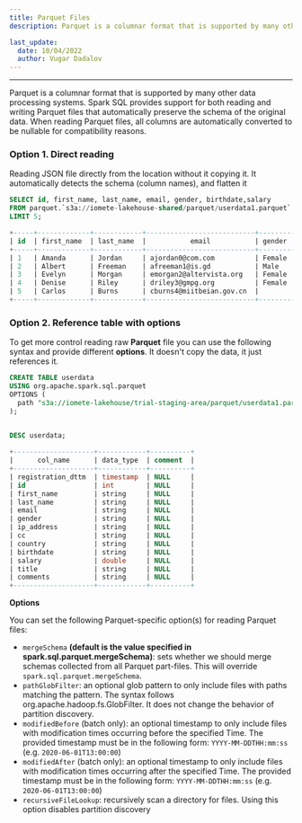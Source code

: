 ```yaml
---
title: Parquet Files
description: Parquet is a columnar format that is supported by many other data processing systems. Spark SQL provides support for both reading and writing 

last_update:
  date: 10/04/2022
  author: Vugar Dadalov
---
```

___

Parquet is a columnar format that is supported by many other data processing systems. Spark SQL provides support for both reading and writing Parquet files that automatically preserve the schema of the original data. When reading Parquet files, all columns are automatically converted to be nullable for compatibility reasons.


###  Option 1. Direct reading 

Reading JSON file directly from the location without it copying it. It automatically detects the schema (column names), and flatten it

```sql
SELECT id, first_name, last_name, email, gender, birthdate,salary
FROM parquet.`s3a://iomete-lakehouse-shared/parquet/userdata1.parquet`
LIMIT 5;

+-----+-------------+------------+---------------------------+---------+------------+------------+
| id  | first_name  | last_name  |           email           | gender  | birthdate  |   salary   |
+-----+-------------+------------+---------------------------+---------+------------+------------+
| 1   | Amanda      | Jordan     | ajordan0@com.com          | Female  | 3/8/1971   | 49756.53   |
| 2   | Albert      | Freeman    | afreeman1@is.gd           | Male    | 1/16/1968  | 150280.17  |
| 3   | Evelyn      | Morgan     | emorgan2@altervista.org   | Female  | 2/1/1960   | 144972.51  |
| 4   | Denise      | Riley      | driley3@gmpg.org          | Female  | 4/8/1997   | 90263.05   |
| 5   | Carlos      | Burns      | cburns4@miitbeian.gov.cn  |         |            | NULL       |
+-----+-------------+------------+---------------------------+---------+------------+------------+
```


###   Option 2. Reference table with options 

To get more control reading raw **Parquet** file you can use the following syntax and provide different **options**. It doesn't copy the data, it just references it.

```sql
CREATE TABLE userdata
USING org.apache.spark.sql.parquet
OPTIONS (
  path "s3a://iomete-lakehouse/trial-staging-area/parquet/userdata1.parquet"
);

  
DESC userdata;

+--------------------+------------+----------+
|      col_name      | data_type  | comment  |
+--------------------+------------+----------+
| registration_dttm  | timestamp  | NULL     |
| id                 | int        | NULL     |
| first_name         | string     | NULL     |
| last_name          | string     | NULL     |
| email              | string     | NULL     |
| gender             | string     | NULL     |
| ip_address         | string     | NULL     |
| cc                 | string     | NULL     |
| country            | string     | NULL     |
| birthdate          | string     | NULL     |
| salary             | double     | NULL     |
| title              | string     | NULL     |
| comments           | string     | NULL     |
+--------------------+------------+----------+
```

**Options**

You can set the following Parquet-specific option(s) for reading Parquet files:

  * `mergeSchema` **(default is the value specified in spark.sql.parquet.mergeSchema)**: sets whether we should merge schemas collected from all Parquet part-files. This will override `spark.sql.parquet.mergeSchema`.
  *  `pathGlobFilter`: an optional glob pattern to only include files with paths matching the pattern. The syntax follows org.apache.hadoop.fs.GlobFilter. It does not change the behavior of partition discovery.
  *  `modifiedBefore` (batch only): an optional timestamp to only include files with modification times occurring before the specified Time. The provided timestamp must be in the following form: `YYYY-MM-DDTHH:mm:ss` (e.g. `2020-06-01T13:00:00`)
  *  `modifiedAfter` (batch only): an optional timestamp to only include files with modification times occurring after the specified Time. The provided timestamp must be in the following form: `YYYY-MM-DDTHH:mm:ss` (e.g. `2020-06-01T13:00:00`)
  *  `recursiveFileLookup`: recursively scan a directory for files. Using this option disables partition discovery